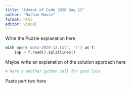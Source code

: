 ```yaml
---
title: "Advent of Code 2020 Day 12"
author: "Nathan Moore"
format: html
editor: visual
---
```


Write the Puzzle explanation here

```python

with open('data-2020-12.txt', 'r') as f:
    inp = f.read().splitlines()

```

Maybe write an explanation of the solution approach here

```python
# here's another python cell for good luck

```

Paste part two here
